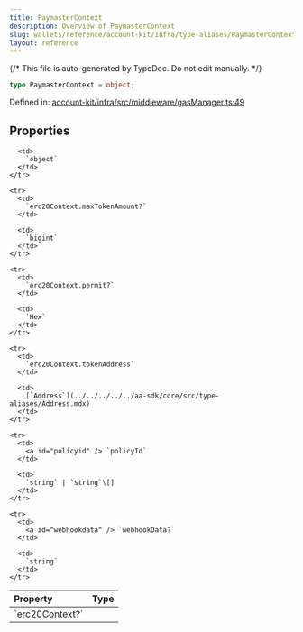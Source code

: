 ```yaml
---
title: PaymasterContext
description: Overview of PaymasterContext
slug: wallets/reference/account-kit/infra/type-aliases/PaymasterContext
layout: reference
---
```


{/* This file is auto-generated by TypeDoc. Do not edit manually. */}

```ts
type PaymasterContext = object;
```

Defined in: [account-kit/infra/src/middleware/gasManager.ts:49](https://github.com/alchemyplatform/aa-sdk/blob/17aad1f572375d42a06c7e3238078a88a435d459/account-kit/infra/src/middleware/gasManager.ts#L49)

## Properties

<table>
  <thead>
    <tr>
      <th align="left">Property</th>
      <th align="left">Type</th>
    </tr>
  </thead>

  <tbody>
    <tr>
      <td>
        <a id="erc20context" /> `erc20Context?`
      </td>

      <td>
        `object`
      </td>
    </tr>

    <tr>
      <td>
        `erc20Context.maxTokenAmount?`
      </td>

      <td>
        `bigint`
      </td>
    </tr>

    <tr>
      <td>
        `erc20Context.permit?`
      </td>

      <td>
        `Hex`
      </td>
    </tr>

    <tr>
      <td>
        `erc20Context.tokenAddress`
      </td>

      <td>
        [`Address`](../../../../../aa-sdk/core/src/type-aliases/Address.mdx)
      </td>
    </tr>

    <tr>
      <td>
        <a id="policyid" /> `policyId`
      </td>

      <td>
        `string` | `string`\[]
      </td>
    </tr>

    <tr>
      <td>
        <a id="webhookdata" /> `webhookData?`
      </td>

      <td>
        `string`
      </td>
    </tr>

  </tbody>
</table>
